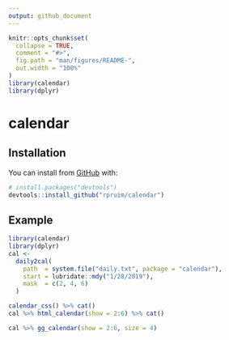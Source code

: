 ```yaml
---
output: github_document
---
```


<!-- README.md is generated from README.Rmd. Please edit that file -->

```r
knitr::opts_chunk$set(
  collapse = TRUE,
  comment = "#>",
  fig.path = "man/figures/README-",
  out.width = "100%"
)
library(calendar)
library(dplyr)
```

# calendar


<!-- badges: start -->
<!-- badges: end -->


## Installation

You can install from [GitHub](https://github.com/) with:

```r
# install.packages("devtools")
devtools::install_github("rpruim/calendar")
```

## Example

```r
library(calendar)
library(dplyr)
cal <-
  daily2cal(
    path  = system.file("daily.txt", package = "calendar"),
    start = lubridate::mdy("1/28/2019"),
    mask  = c(2, 4, 6)
  ) 
```

```r
calendar_css() %>% cat()
cal %>% html_calendar(show = 2:6) %>% cat()
```

```r
cal %>% gg_calendar(show = 2:6, size = 4)
```

